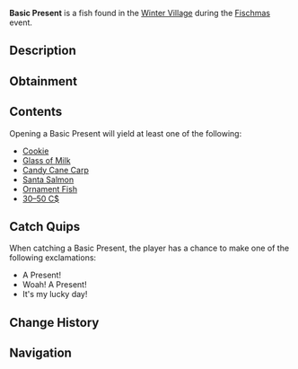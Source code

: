 {{FishInfobox
|image          = Basic Present.png
|rarity         = Limited
|event          = Fischmas
|sea            = First Sea
|location       = [[Fischmas]]
|sublocation    = 
|sources        = Fishing Rod
|radar_location = 
|xp             = 40
|weather        = 
|time           = 
|season         = 
|bait           = Magnet
|base_weight    = 9
|base_value     = 120
|weight_range   = 0
|base_chance    = 9
|base_resil     = 60
}}
'''Basic Present''' is a {{Rarity|Limited}} fish found in the [[Winter Village]] during the [[Fischmas]] event.

== Description ==
{{Description|A nice christmas present wrapped in white and red gift paper. Maybe it has some goodies inside!|Bestiary Entry}}

== Obtainment ==
{{Description|Only can be caught during Fischmas24.|Bestiary Hint}}
{{Fish Availability|
Fischmas/Winter Village
|top_rods      = 
Magnet Rod\175372.69\175885.01;
Krampus's Rod\85851.29\132982.44;
Magma Rod\82639.93\128008.26;
Plastic Rod\75554.67\117033.29;
Leviathan's Fang Rod\56677.52\103174.5;
Fast Rod\52406.42\110501.89;
Ethereal Prism Rod\54931.18\85527.37;
Seraphic Rod\52917.18\84997.31;
No-Life Rod\52338.1\84809.83;
Trident Rod\49870.07\86412.52;
Rod Of The Forgotten Fang\49561.96\79652.14;
Free Spirit Rod\48324.28\83734.04;
Challenger's Rod\47898.03\79424.29;
Rod Of The Exalted One\45063.63\78786.16;
Rod Of The Depths\44620.3\77755.66;
Zeus Rod\43709.16\73730.83;
Verdant Shear Rod\43084.43\74359.89;
Blazebringer Rod\41632.54\71330.76;
Depthseeker Rod\39402.25\66269.08;
Avalanche Rod\35573.07\59787.19;
Volcanic Rod\34917.15\59859.79;
Training Rod\30328.14\109125;
Steady Rod\15315.24\21913.16
|recommended   = Magnet Rod
}}

== Contents ==
Opening a Basic Present will yield at least one of the following:
* [[Cookie]]
* [[Glass of Milk]]
* [[Candy Cane Carp]]
* [[Santa Salmon]]
* [[Ornament Fish]]
* [[30–50 C$]]

== Catch Quips ==
When catching a Basic Present, the player has a chance to make one of the following exclamations:
* A Present!
* Woah! A Present!
* It's my lucky day!

== Change History ==
{{Change History|{{subst:Current Version}}}}

== Navigation ==
{{Fish Navbox|Fischmas}}